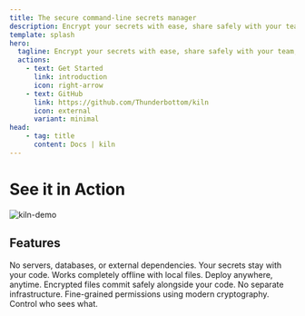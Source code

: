 ```yaml
---
title: The secure command-line secrets manager
description: Encrypt your secrets with ease, share safely with your team, deploy with confidence—all from a command line that you control.
template: splash
hero:
  tagline: Encrypt your secrets with ease, share safely with your team, deploy with confidence—all from a command line that you control.
  actions:
    - text: Get Started
      link: introduction
      icon: right-arrow
    - text: GitHub
      link: https://github.com/Thunderbottom/kiln
      icon: external
      variant: minimal
head:
    - tag: title
      content: Docs | kiln
---
```



# See it in Action

<div class="hero-gif">
  <img src="/kiln-demo.gif" alt="kiln-demo" />
</div>

## Features

<CardGrid>
<Card title="Truly decentralized" icon="star">
No servers, databases, or external dependencies. Your secrets stay with your code.
</Card>

<Card title="Offline-first" icon="laptop">
Works completely offline with local files. Deploy anywhere, anytime.
</Card>

<Card title="Git-native" icon="github">
Encrypted files commit safely alongside your code. No separate infrastructure.
</Card>

<Card title="Role-based access" icon="random">
Fine-grained permissions using modern cryptography. Control who sees what.
</Card>
</CardGrid>
